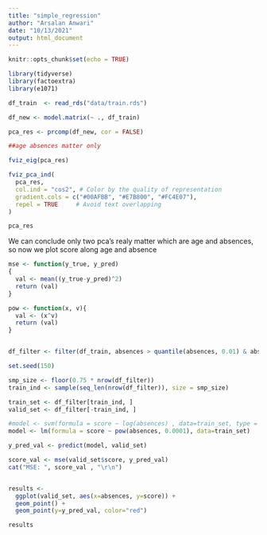 ```yaml
---
title: "simple_regression"
author: "Arsalan Anwari"
date: "10/13/2021"
output: html_document
---
```


```r
knitr::opts_chunk$set(echo = TRUE)
```

```r

library(tidyverse)
library(factoextra)
library(e1071)

df_train  <- read_rds("data/train.rds")

df_new <- model.matrix(~ ., df_train)

pca_res <- prcomp(df_new, cor = FALSE)

##age absences matter only

fviz_eig(pca_res)

fviz_pca_ind(
  pca_res,
  col.ind = "cos2", # Color by the quality of representation
  gradient.cols = c("#00AFBB", "#E7B800", "#FC4E07"),
  repel = TRUE     # Avoid text overlapping
)

pca_res

```

We can conclude only two pca's realy matter which are age and absences, so now we plot score along age and absence

```r

mse <- function(y_true, y_pred)
{
  val <- mean((y_true-y_pred)^2)
  return (val)
}

pow <- function(x, v){
  val <- (x^v)
  return (val)
}


df_filter <- filter(df_train, absences > quantile(absences, 0.01) & absences < quantile(absences, 0.99) )

set.seed(150)

smp_size <- floor(0.75 * nrow(df_filter))
train_ind <- sample(seq_len(nrow(df_filter)), size = smp_size)

train_set <- df_filter[train_ind, ]
valid_set <- df_filter[-train_ind, ]

#model <- svm(formula = score ~ log(absences) , data=train_set, type = "nu-regression", epsilon=0.25, cost=0.7071068)
model <- lm(formula = score ~ pow(absences, 0.0001), data=train_set)

y_pred_val <- predict(model, valid_set)

score_val <- mse(valid_set$score, y_pred_val)
cat("MSE: ", score_val , "\r\n")


results <- 
  ggplot(valid_set, aes(x=absences, y=score)) +
  geom_point() +
  geom_point(y=y_pred_val, color="red")

results

```